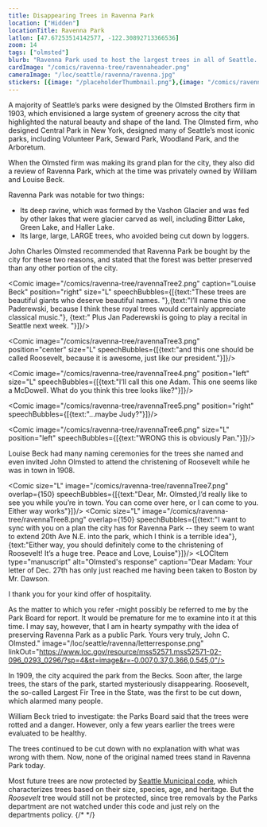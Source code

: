 ```yaml
---
title: Disappearing Trees in Ravenna Park
location: ["Hidden"]
locationTitle: Ravenna Park
latlon: [47.67253514142577, -122.30892713366536]
zoom: 14
tags: ["olmsted"]
blurb: "Ravenna Park used to host the largest trees in all of Seattle. However, when the city acquired the park, they started disappearing..."
cardImage: "/comics/ravenna-tree/ravennaheader.png"
cameraImage: "/loc/seattle/ravenna/ravenna.jpg"
stickers: [{image: "/placeholderThumbnail.png"},{image: "/comics/ravenna-tree/ravennaTree1.png"}, {image: "/loc/seattle/ravenna/letter2.png", linkOut: "https://www.loc.gov/resource/mss52571.mss52571-02-096_0293_0296/?sp=3&st=image&r=0.323,0.009,0.293,0.436,0", title: "Letter"},{image: "/loc/seattle/ravenna/invitation.png",linkOut: "https://www.loc.gov/resource/mss52571.mss52571-02-096_0293_0296/?sp=2&r=0.168,0.397,0.272,0.405,0", title: "Invitation to Tree Naming Ceremony"}]
---
```


A majority of Seattle’s parks were designed by the Olmsted Brothers firm in 1903, which envisioned a large system of greenery across the city that highlighted the natural beauty and shape of the land. The Olmsted firm, who designed Central Park in New York, designed many of Seattle’s most iconic parks, including Volunteer Park, Seward Park, Woodland Park, and the Arboretum.

When the Olmsted firm was making its grand plan for the city, they also did a review of Ravenna Park, which at the time was privately owned by William and Louise Beck.

<Comic position="full" image="/comics/ravenna-tree/ravennaTree1.png"/>

Ravenna Park was notable for two things:

- Its deep ravine, which was formed by the Vashon Glacier and was fed by other lakes that were glacier carved as well, including Bitter Lake, Green Lake, and Haller Lake.
- Its large, large, LARGE trees, who avoided being cut down by loggers.

John Charles Olmsted recommended that Ravenna Park be bought by the city for these two reasons, and stated that the forest was better preserved than any other portion of the city. 

<Comic image="/comics/ravenna-tree/ravennaTree2.png" caption="Louise Beck" position="right" size="L" speechBubbles={[{text:"These trees are beautiful giants who deserve beautiful names. "},{text:"I’ll name this one Paderewski, because I think these royal trees would certainly appreciate classical music."}, {text:" Plus Jan Paderewski is going to play a recital in Seattle next week. "}]}/>

<Comic image="/comics/ravenna-tree/ravennaTree3.png" position="center" size="L" speechBubbles={[{text:"and this one should be called Roosevelt, because it is awesome, just like our president."}]}/>

<Comic image="/comics/ravenna-tree/ravennaTree4.png" position="left" size="L" speechBubbles={[{text:"I’ll call this one Adam. This one seems like a McDowell. What do you think this tree looks like?"}]}/>

<Comic image="/comics/ravenna-tree/ravennaTree5.png" position="right" speechBubbles={[{text:"...maybe Judy?"}]}/>

<Comic image="/comics/ravenna-tree/ravennaTree6.png" size="L" position="left" speechBubbles={[{text:"WRONG this is obviously Pan."}]}/> 

Louise Beck had many naming ceremonies for the trees she named and even invited John Olmsted to attend the christening of Roosevelt while he was in town in 1908.

<LOCItem
  type="manuscript"
  caption="Invitation to naming ceremony"
  alt="a paper titled 'Dedication of Roosevelt'"
  image="/loc/seattle/ravenna/invitation.png"
  linkOut="https://www.loc.gov/resource/mss52571.mss52571-02-096_0293_0296/?sp=2&r=0.168,0.397,0.272,0.405,0"/>

<LOCItem
  type="manuscript"
  alt="Letter written in cursive'"
  image="/loc/seattle/ravenna/letter1.png"
  linkOut="https://www.loc.gov/resource/mss52571.mss52571-02-096_0293_0296/?sp=2&st=image&r=0.239,0.102,0.402,0.333,0"/>
<Comic  size="L" image="/comics/ravenna-tree/ravennaTree7.png"  overlap={150} speechBubbles={[{text:"Dear, Mr. Olmsted,I’d really like to see you while you’re in town. You can come over here, or I can come to you. Either way works"}]}/>
<LOCItem
  type="manuscript"
  alt="continuation of letter"
  image="/loc/seattle/ravenna/letter2.png"
  linkOut="https://www.loc.gov/resource/mss52571.mss52571-02-096_0293_0296/?sp=3&st=image&r=0.323,0.009,0.293,0.436,0"/>
<Comic  size="L" image="/comics/ravenna-tree/ravennaTree8.png"  overlap={150} speechBubbles={[{text:"I want to sync with you on a plan the city has for Ravenna Park -- they seem to want to extend 20th Ave N.E. into the park, which I think is a terrible idea"}, {text:"Either way, you should definitely come to the christening of Roosevelt! It’s a huge tree. Peace and Love, Louise"}]}/>
<LOCItem
  type="manuscript"
  alt="Olmsted's response" 
  caption="Dear Madam:
Your letter of Dec. 27th has only just reached me having been taken to Boston by Mr. Dawson. 

I thank you for your kind offer of hospitality.

As the matter to which you refer -might possibly be referred to me by the Park Board for report. It would be premature for me to examine into it at this time.
I may say, however, that I am in hearty sympathy with the idea of preserving Ravenna Park as a public Park.
Yours very truly, 
John C. Olmsted."
  image="/loc/seattle/ravenna/letterresponse.png"
  linkOut="https://www.loc.gov/resource/mss52571.mss52571-02-096_0293_0296/?sp=4&st=image&r=-0.007,0.37,0.366,0.545,0"/>

In 1909, the city acquired the park from the Becks. Soon after, the large trees, the stars of the park, started mysteriously disappearing. Roosevelt, the so-called Largest Fir Tree in the State, was the first to be cut down, which alarmed many people.

William Beck tried to investigate: the Parks Board said that the trees were rotted and a danger. However, only a few years earlier the trees were evaluated to be healthy.

The trees continued to be cut down with no explanation with what was wrong with them. Now, none of the original named trees stand in Ravenna Park today. 

Most future trees are now protected by <a href="https://library.municode.com/wa/seattle/codes/municipal_code?nodeId=TIT25ENPRHIPR_CH25.11TRPR_25.11.050GEPRRETRCA">Seattle Municipal code</a>, which characterizes trees based on their size, species, age, and heritage. But the *Roosevelt* tree would still not be protected, since tree removals by the Parks department are not watched under this code and just rely on the departments policy.
{/* <Comic image="/placeholderThumbnail.png" position="left" speechBubbles={[{}]}/>*/}

